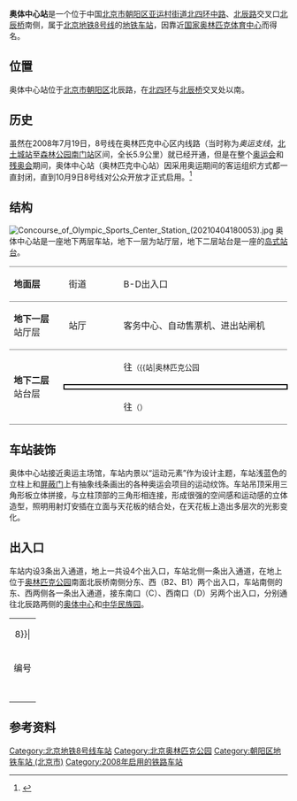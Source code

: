 {{Not|体育中心站 (北京市)}}
{{about||其他同名车站|奥体中心站}}
{{NoteTA
|G1=Railway}}
{{Infobox station
|name = 奥体中心
|eng_name = Aoti Zhongxin<br />(Olympic Sports Center)<ref name=map2021>{{cite web|url=https://www.bjsubway.com/subway/images/luwangtu.png|title=北京城市轨道交通线网图|date=2021-12-31|access-date=2021-12-30|archive-date=2021-12-31|archive-url=https://web.archive.org/web/20211231004642/https://www.bjsubway.com/subway/images/luwangtu.png}}</ref>
|linecolour = {{北京地铁颜色|8}}
|image = Platform of Olympic Sports Center Station (20210217182157).jpg
|caption = 8号线奥体中心站站台
|other_name = 
|country = {{PRC}}
|borough = [[北京市|北京市]][[朝阳区_(北京市)|朝阳区]][[亚运村街道|亚运村街道]]
|address = [[北京四环路|北四环中路]]、[[北辰路_(北京)|北辰路]]交叉口[[北辰桥|北辰桥]]南侧
|coordinates = {{Coord|39.985093|116.392807|type:railwaystation_region:CN-11_source:GoogleMaps|display=inline,title}}
|elevation =
|operator = [[北京市地铁运营有限公司|北京市地铁运营有限公司]]
|lines = {{北京地铁线路名|8|SL}}
|distance = 
|platform = 1座[[岛式站台|岛式站台]]
|tracks = 2条
|bus_routes = 
|bus_stands = 
|connections = 公交站：奥体西门、北辰桥西
|structure = 地下车站
|hall = 整体式站厅
|depth = 
|levels = 
|interchange = 
|exits = 4個
|elevator = 
|escalator = 
|architect = 
|architectural_style = 
|colour = 蓝灰色
|type = 
|status = 运营中
|code = 
|zone = 
|classification = 
|website = 
|built = 
|opened = 2008年10月9日<ref>{{cite web |title=奥运支线只要购票刷卡就能坐 奥体中心站首揭面纱(组图) |url=http://travel.sina.com.cn/around/2008-10-10/114429534.shtml |website=旅游频道 |accessdate=2021-03-01 |quote=昨天(9日)清晨起，地铁8号线(奥运支线)开始面向普通乘客开放……昨天，奥运会期间基本处于关闭状态的“奥体中心”站首次开放 |archive-date=2013-10-19 |archive-url=https://web.archive.org/web/20131019102959/http://travel.sina.com.cn/around/2008-10-10/114429534.shtml |dead-url=no }}</ref>
|pass_year = 
|passengers = 
|pass_system = 
|pass_rank = 
|mpassengers = 
|trains = 
|station_hours = 
|hours = 
|first = {{北京地铁线路名|8|S}}
:往{{北京地铁起讫站|8|R}}：05:03
:往{{北京地铁起讫站|8|L}}：05:43
|last = {{北京地铁线路名|8|S}}
:往{{北京地铁起讫站|8|R}}：22:38
:往{{北京地铁起讫站|8|L}}：23:21
|adjacent = {{Adjacent stations|system=北京地铁|line=8|left=奥林匹克公园|right=北土城|note-left=1.667km|note-mid=距离[[朱辛庄站|朱辛庄]]19.742km|note-right=0.900km}}
|other_services = 
|route_map = {{Routemap|inline=yes|map=
utSTRf\utSTRg~~ ~~{{rmr|Licon=U|{{stl|北京地铁|奥林匹克公园}}}}
utSTR+BSl\utSTR+BSr
utSTR+BSl\utSTR+BSr
utSTRf\utSTRg~~ ~~{{rmr|Licon=D|{{stl|北京地铁|北土城}}}}
}}
}}
'''奥体中心站'''是一个位于中国[[北京市|北京市]][[朝阳区_(北京市)|朝阳区]][[亚运村街道|亚运村街道]][[北京四环路|北四环中路]]、[[北辰路_(北京)|北辰路]]交叉口[[北辰桥|北辰桥]]南侧，属于[[北京地铁|北京地铁]][[北京地铁8号线|8号线]]的[[地铁车站|地铁车站]]，因靠近[[国家奥林匹克体育中心|国家奥林匹克体育中心]]而得名。

== 位置 ==
奥体中心站位于[[北京市|北京市]][[朝阳区_(北京市)|朝阳区]]北辰路，在[[北京四环路|北四环]]与[[北辰桥|北辰桥]]交叉处以南。
== 历史 ==
虽然在2008年7月19日，8号线在奥林匹克中心区内线路（当时称为''奥运支线''，[[北土城站|北土城站]]至[[森林公园南门站|森林公园南门站]]区间，全长5.9公里）就已经开通，但是在整个[[2008年夏季奥运会|奥运会]]和[[2008年夏季残奥会|残奥会]]期间，奥体中心站（奥林匹克中心站）因采用奥运期间的客运组织方式都一直封闭，直到10月9日8号线对公众开放才正式启用。<ref>{{cite web|url=http://news.qq.com/a/20081009/002457.htm|title=北京地铁奥运支线和奥体中心区今起向公众开放|date=2008年10月9日}}</ref>

== 结构 ==
[[File:Concourse_of_Olympic_Sports_Center_Station_(20210404180053).jpg|thumb]]
奥体中心站是一座地下两层车站，地下一层为站厅层，地下二层站台是一座{{fact|14m宽}}的[[岛式站台|岛式站台]]。
{|cellspacing=0 cellpadding=3
|style="border-top:solid 1px gray;border-bottom:solid 1px gray;" width=100|'''地面层'''
|style="border-top:solid 1px gray;border-bottom:solid 1px gray;" width=100|街道
|style="border-top:solid 1px gray;border-bottom:solid 1px gray;" width=350|B-D出入口
|-
|style="border-bottom:solid 1px gray;"|'''地下一层'''<br />站厅层
|style="border-bottom:solid 1px gray;"|站厅
|style="border-bottom:solid 1px gray;"|客务中心、自动售票机、进出站闸机
|-
|style="border-bottom:solid 1px gray;" rowspan=3|'''地下二层'''<br />站台层
|{{arrow|L}}
|{{北京地铁线路名|8|c}}往{{站|朱辛庄}}<small>（{{站|奥林匹克公园||北京市}}）</small>
|-
|style="border-right:solid 2px black;border-left:solid 2px black;border-top:solid 2px black;border-bottom:solid 2px black;" colspan=2|{{center|<small>[[岛式站台|岛式站台]]，左側開门</small>}}
|-
|style="border-bottom:solid 1px gray;"|{{arrow|R}}
|style="border-bottom:solid 1px gray;"|{{北京地铁线路名|8|c}}往{{站|瀛海}}<small>（{{站|北土城}}）</small>
|}

==车站装饰==
奥体中心站接近奥运主场馆，车站内景以“运动元素”作为设计主题，车站浅蓝色的立柱上和[[屏蔽门|屏蔽门]]上有抽象线条画出的各种奥运会项目的运动纹饰。车站吊顶采用三角形板立体拼接，与立柱顶部的三角形相连接，形成很强的空间感和运动感的立体造型，照明用射灯安插在立面与天花板的结合处，在天花板上造出多层次的光影变化。

== 出入口 ==
车站内设3条出入通道，地上一共设4个出入口，车站北侧一条出入通道，在地上位于[[奥林匹克公园_(北京)|奥林匹克公园]]南面北辰桥南侧分东、西（B2、B1）两个出入口，车站南侧的东、西两侧各一条出入通道，接东南口（C）、西南口（D）另两个出入口，分别通往北辰路两侧的[[奥体中心_(北京)|奥体中心]]和[[中华民族园|中华民族园]]。
{| class="wikitable"
| colspan="5" align="center" bgcolor={{北京地铁颜色|8}}|
|-
! 编号
! 指示
! 建议前往的目的地
! 照片
! 无障碍设施
|-
|{{港鐵出口|B|1}}
|
|国家游泳中心
|[[File:Exit_B1_of_Olympic_Sports_Center_Station_(20210404175500).jpg|150px]]
|{{n/a}}
|-
|{{港鐵出口|B|2|附=輪}}
|
|国家体育场
|[[File:Exit_B2_of_Olympic_Sports_Center_Station_(20210404175434).jpg|150px]]
|[[File:Exit_B2_stair_lift_of_Olympic_Sports_Center_Station_(20210404175645).jpg|150px]]
|-
|{{港鐵出口|C|附=升}}
|北辰路
|
|[[File:Exit_C_of_Olympic_Sports_Center_Station_(20210404174214).jpg|150px]]
|[[File:Exit_C_lift_of_Olympic_Sports_Center_Station_(20210404174247).jpg|150px]]
|-
|{{港鐵出口|D}}
|北辰路
|
|[[File:Exit_D_of_Olympic_Sports_Center_Station_(20210404173847).jpg|150px]]
|{{n/a}}
|-
| bgcolor="#EEEEEE" colspan=5 | {{港鐵出口|註=升輪}}
|}

== 参考资料 ==
{{commonscat|Olympic Sports Center Station}}
{{reflist}}

{{北京地铁8号线}}

[[Category:北京地铁8号线车站|Category:北京地铁8号线车站]]
[[Category:北京奥林匹克公园|Category:北京奥林匹克公园]]
[[Category:朝阳区地铁车站_(北京市)|Category:朝阳区地铁车站 (北京市)]]
[[Category:2008年启用的铁路车站|Category:2008年启用的铁路车站]]